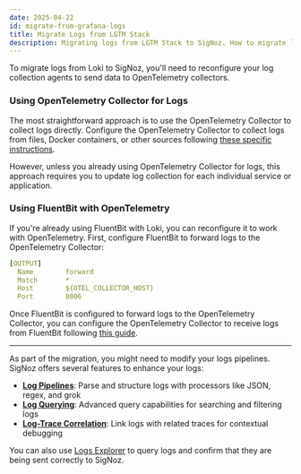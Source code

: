 ```yaml
---
date: 2025-04-22
id: migrate-from-grafana-logs
title: Migrate Logs from LGTM Stack
description: Migrating logs from LGTM Stack to SigNoz. How to migrate logs from LGTM Stack to SigNoz.
---
```


To migrate logs from Loki to SigNoz, you'll need to reconfigure your log collection agents to send data to  OpenTelemetry collectors.

### Using OpenTelemetry Collector for Logs

The most straightforward approach is to use the OpenTelemetry Collector to collect logs directly. Configure the OpenTelemetry Collector to collect logs from files, Docker containers, or other sources following [these specific instructions](/docs/logs-management/send-logs-to-signoz/).

However, unless you already using OpenTelemetry Collector for logs, this approach requires you to update log collection for each individual service or application.

### Using FluentBit with OpenTelemetry

If you're already using FluentBit with Loki, you can reconfigure it to work with OpenTelemetry. First, configure FluentBit to forward logs to the OpenTelemetry Collector:

```yaml
[OUTPUT]
  Name        forward
  Match       *
  Host        ${OTEL_COLLECTOR_HOST}
  Port        8006
```

Once FluentBit is configured to forward logs to the OpenTelemetry Collector, you can configure the OpenTelemetry Collector to receive logs from FluentBit following [this guide](/docs/userguide/fluentbit_to_signoz/).

---

As part of the migration, you might need to modify your logs pipelines. SigNoz offers several features to enhance your logs:

- **[Log Pipelines](/docs/logs-pipelines/introduction/)**: Parse and structure logs with processors like JSON, regex, and grok
- **[Log Querying](/docs/userguide/logs_query_builder/)**: Advanced query capabilities for searching and filtering logs
- **[Log-Trace Correlation](/docs/logs-pipelines/guides/trace/)**: Link logs with related traces for contextual debugging

You can also use [Logs Explorer](/docs/product-features/logs-explorer/) to query logs and confirm that they are being sent correctly to SigNoz.
